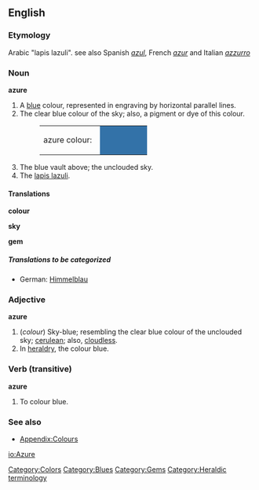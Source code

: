 ==English==

===Etymology===
Arabic "lapis lazuli". see also Spanish ''[[azul]]'', French ''[[azur]]'' and Italian ''[[azzurro]]''

===Noun===
'''azure'''
#A [[blue]] colour, represented in engraving by horizontal parallel lines.
#The clear blue colour of the sky; also, a pigment or dye of this colour.
#:<table><tr><td>azure colour: &nbsp;</td><td bgcolor="#3372A8" width="80">&nbsp; </td></tr></table>
#The blue vault above; the unclouded sky.
#The [[lapis lazuli]].

====Translations====
'''colour'''
{{top}}
{{mid}}
{{bottom}}

'''sky'''
{{top}}
{{mid}}
{{bottom}}

'''gem'''
{{top}}
{{mid}}
{{bottom}}

=====Translations to be categorized=====
{{checktrans}}
<!--Remove this section once all of the translations below have been moved into the tables above.-->
*German: [[Himmelblau]]

===Adjective===
'''azure'''
#(''colour'') Sky-blue; resembling the clear blue colour of the unclouded sky; [[cerulean]]; also, [[cloudless]].
# In [[heraldry]], the colour blue.

===Verb (transitive)===
'''azure'''
# To colour blue.

===See also===
*[[Wiktionary_Appendix:Colours|Appendix:Colours]]

[[Category:Colors]]
[[Category:Blues]]
[[Category:Gems]]
[[Category:Heraldic terminology]]

[[io:Azure]]
